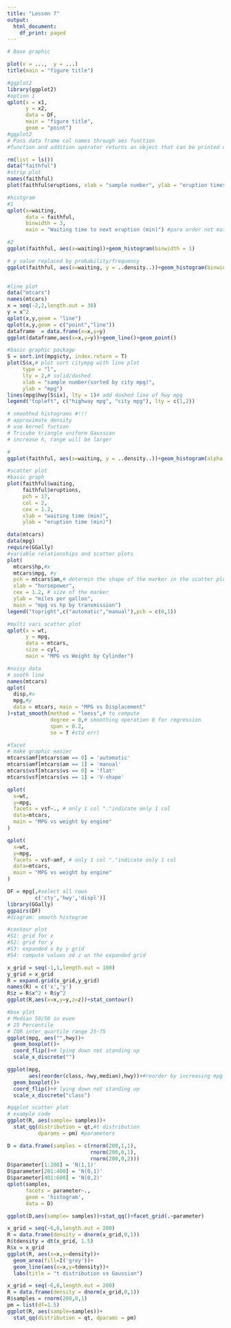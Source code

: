 ```yaml
---
title: "Lesson 7"
output:
  html_document:
    df_print: paged
---
```


```r
# Base graphic

plot(x = ...,  y = ...)
title(main = "figure title")
```

```r
#ggplot2
library(ggplot2)
#option 1
qplot(x = x1,
      y = x2,
      data = DF,
      main = "figure title",
      geom = "point")
#ggplot2
# Pass data frame col names through aes function
#function and addition operator returns an object that can be printed or saved for later

```


```r
rm(list = ls())
data("faithful")
#strip plot
names(faithful)
plot(faithful$eruptions, xlab = "sample number", ylab = "eruption times (min)", main = "Old Faithful Eruption Times")

```
```r
#histgram
#1
qplot(x=waiting,
      data = faithful,
      binwidth = 3,
      main = "Waiting time to next eruption (min)") #para order not matter 
```

```r
#2
ggplot(faithful, aes(x=waiting))+geom_histogram(binwidth = 1)
```
```r
# y value replaced by probability/frequency
ggplot(faithful, aes(x=waiting, y = ..density..))+geom_histogram(binwidth = 1)
                                              
```
```r
#line plot
data("mtcars")
names(mtcars)
x = seq(-2,2,length.out = 30)
y = x^2
qplot(x,y,geom = "line")
qplot(x,y,geom = c("point","line"))
dataframe  = data.frame(x=x,y=y)
ggplot(dataframe,aes(x=x,y=y))+geom_line()+geom_point()
```

```r
#basic graphic package
S = sort.int(mpg$cty, index.return = T)
plot(S$x,# plot sort citympg with line plot
     type = "l",
     lty = 2,# solid/dashed
     xlab = "sample number(sorted by city mpg)",
     ylab = "mpg")
lines(mpg$hwy[S$ix], lty = 1)# add dashed line of hwy mpg
legend("topleft", c("highway mpg", "city mpg"), lty = c(1,2))
```
```r
# smoothed histograms #!!!
# approximate density
# use kernel fuction
# Tricube triangle uniform Gaussian
# increase h, range will be larger

```

```r
#
ggplot(faithful, aes(x=waiting, y = ..density..))+geom_histogram(alpha = 0.3)+geom_density(size =1.5 , color ="red" )# smooth hist
```

```r
#scatter plot
#basic graph
plot(faithful$waiting,
     faithful$eruptions,
     pch = 17,
     col = 2,
     cex = 1.2,
     xlab = "waiting time (min)",
     ylab = "eruption time (min)")
```

```r
data(mtcars)
data(mpg)
require(GGally)
#variable relationships and scatter plots
plot(
  mtcars$hp,#x
  mtcars$mpg, #y
  pch = mtcars$am,# determin the shape of the marker in the scatter plot, determine the market type
  xlab = "horsepower",
  cex = 1.2, # size of the marker
  ylab = "miles per gallon",
  main = "mpg vs hp by transmission")
legend("topright",c("automatic","manual"),pch = c(0,1))

```
```r
#multi vari scatter plot
qplot(x = wt,
      y = mpg,
      data = mtcars,
      size = cyl,
      main = "MPG vs Weight by Cylinder")
```
```r
#noisy data
# sooth line
names(mtcars)
qplot(
  disp,#x
  mpg,#y
  data = mtcars, main = "MPG vs Displacement"
)+stat_smooth(method = "loess",# to compute
              degree = 0,# smoothing operation 0 for regression
              span = 0.2,
              se = T #std err)
```
```r
#facet
# make graphic easier
mtcars$amf[mtcars$am == 0] = 'automatic'
mtcars$amf[mtcars$am == 1] = 'manual'
mtcars$vsf[mtcars$vs == 0] = 'flat'
mtcars$vsf[mtcars$vs == 1] = 'V-shape'

qplot(
  x=wt,
  y=mpg,
  facets = vsf~., # only 1 col "."indicate only 1 col
  data=mtcars,
  main = "MPG vs weight by engine"
)

qplot(
  x=wt,
  y=mpg,
  facets = vsf~amf, # only 1 col "."indicate only 1 col
  data=mtcars,
  main = "MPG vs weight by engine"
)
```
```r
DF = mpg[,#select all rows
         c('cty','hwy','displ')]
library(GGally)
ggpairs(DF)
#diagram: smooth histogram

```
```r
#contour plot
#S1: grid for x
#S2: grid for y
#S3: expanded x by y grid
#S4: compute values od z on the expanded grid

x_grid = seq(-1,1,length.out = 100)
y_grid = x_grid
R = expand.grid(x_grid,y_grid)
names(R) = c('x','y')
R$z = R$x^2 + R$y^2
ggplot(R,aes(x=x,y=y,z=z))+stat_contour()

```
```r
#box plot
# Median 50/50 in even
# 25 Percentile 
# IQR inter_quartile range 25-75
ggplot(mpg, aes("",hwy))+
  geom_boxplot()+
  coord_flip()+# lying down not standing up
  scale_x_discrete("")
```

```r
ggplot(mpg,
       aes(reorder(class,-hwy,median),hwy))+#reorder by increasing mpg using the median function 
  geom_boxplot()+
  coord_flip()+# lying down not standing up
  scale_x_discrete("class")
```
```r
#qqplot scatter plot
# example code
ggplot(R, aes(sample= samples))+
  stat_qq(distribution = qt,#t distribution
          dparams = pm) #parameters
```

```r
D = data.frame(samples = c(rnorm(200,1,1),
                           rnorm(200,0,1),
                           rnorm(200,0,2)))
D$parameter[1:200] = 'N(1,1)'
D$parameter[201:400] = 'N(0,1)'
D$parameter[401:600] = 'N(0,2)'
qplot(samples,
      facets = parameter~.,
      geom = 'histogram',
      data = D)
```

```r
ggplot(D,aes(sample= samples))+stat_qq()+facet_grid(.~parameter)
```
```r
x_grid = seq(-6,6,length.out = 200)
R = data.frame(density = dnorm(x_grid,0,1))
R$tdensity = dt(x_grid, 1.5)
R$x = x_grid
ggplot(R, aes(x=x,y=density))+
  geom_area(fill=I('grey'))+
  geom_line(aes(x=x,y=tdensity))+
  labs(title = "t distribution vs Gaussian")
```
```r
x_grid = seq(-6,6,length.out = 200)
R = data.frame(density = dnorm(x_grid,0,1))
R$samples = rnorm(200,0,1)
pm = list(df=1.5)
ggplot(R, aes(sample=samples))+
  stat_qq(distribution = qt, dparams = pm)
```

